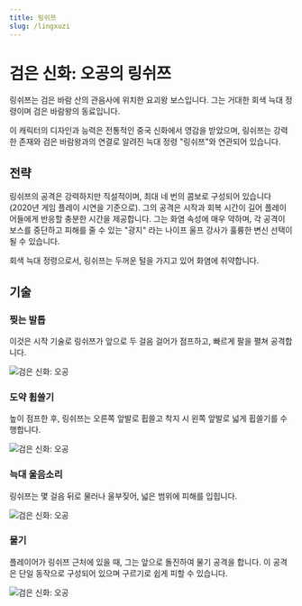 ```yaml
---
title: 링쉬쯔
slug: /lingxuzi
---
```


# 검은 신화: 오공의 링쉬쯔

링쉬쯔는 검은 바람 산의 관음사에 위치한 요괴왕 보스입니다. 그는 거대한 회색 늑대 정령이며 검은 바람왕의 동료입니다.

이 캐릭터의 디자인과 능력은 전통적인 중국 신화에서 영감을 받았으며, 링쉬쯔는 강력한 존재와 검은 바람왕과의 연결로 알려진 늑대 정령 "링쉬쯔"와 연관되어 있습니다.

## 전략

링쉬쯔의 공격은 강력하지만 직설적이며, 최대 네 번의 콤보로 구성되어 있습니다 (2020년 게임 플레이 시연을 기준으로). 그의 공격은 시작과 회복 시간이 길어 플레이어들에게 반응할 충분한 시간을 제공합니다. 그는 화염 속성에 매우 약하며, 각 공격이 보스를 중단하고 피해를 줄 수 있는 "광지" 라는 나이프 울프 강사가 훌륭한 변신 선택이 될 수 있습니다.

회색 늑대 정령으로서, 링쉬쯔는 두꺼운 털을 가지고 있어 화염에 취약합니다.

## 기술

### 찢는 발톱

이것은 시작 기술로 링쉬쯔가 앞으로 두 걸음 걸어가 점프하고, 빠르게 팔을 펼쳐 공격합니다.

<img src="https://image.informedainews.com/siliezhua.gif" alt="검은 신화: 오공"/>

### 도약 휩쓸기

높이 점프한 후, 링쉬쯔는 오른쪽 앞발로 휩쓸고 착지 시 왼쪽 앞발로 넓게 휩쓸기를 수행합니다.

<img src="https://image.informedainews.com/fpjhs.gif" alt="검은 신화: 오공"/>

### 늑대 울음소리

링쉬쯔는 몇 걸음 뒤로 물러나 울부짖어, 넓은 범위에 피해를 입힙니다.

<img src="https://image.informedainews.com/lh.gif" alt="검은 신화: 오공"/>

### 물기

플레이어가 링쉬쯔 근처에 있을 때, 그는 앞으로 돌진하여 물기 공격을 합니다. 이 공격은 단일 동작으로 구성되어 있으며 구르기로 쉽게 피할 수 있습니다.

<img src="https://image.informedainews.com/qy.gif" alt="검은 신화: 오공"/>